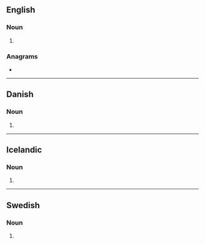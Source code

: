 {{also|sand storms}}
==English==

===Noun===
{{head|en|noun plural form}}

# {{plural of|sandstorm|lang=en}}

===Anagrams===
* {{anagrams|en|Sandstroms}}

----

==Danish==

===Noun===
{{head|da|noun form|g=c}}

# {{genitive singular indefinite of|sandstorm|lang=da}}

----

==Icelandic==

===Noun===
{{is-noun form}}

# {{is-inflection of|sandstormur|indef|gen|s}}

----

==Swedish==

===Noun===
{{head|sv|noun form}}

# {{sv-noun-form-indef-gen|sandstorm}}